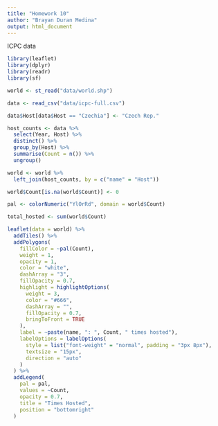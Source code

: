 ```yaml
---
title: "Homework 10"
author: "Brayan Duran Medina"
output: html_document
---
```


ICPC data

```r
library(leaflet)
library(dplyr)
library(readr)
library(sf)

world <- st_read("data/world.shp")

data <- read_csv("data/icpc-full.csv")

data$Host[data$Host == "Czechia"] <- "Czech Rep."

host_counts <- data %>%
  select(Year, Host) %>%
  distinct() %>%
  group_by(Host) %>%
  summarise(Count = n()) %>%
  ungroup()

world <- world %>%
  left_join(host_counts, by = c("name" = "Host"))

world$Count[is.na(world$Count)] <- 0

pal <- colorNumeric("YlOrRd", domain = world$Count)

total_hosted <- sum(world$Count)

leaflet(data = world) %>%
  addTiles() %>%
  addPolygons(
    fillColor = ~pal(Count),
    weight = 1,
    opacity = 1,
    color = "white",
    dashArray = "3",
    fillOpacity = 0.7,
    highlight = highlightOptions(
      weight = 3,
      color = "#666",
      dashArray = "",
      fillOpacity = 0.7,
      bringToFront = TRUE
    ),
    label = ~paste(name, ": ", Count, " times hosted"),
    labelOptions = labelOptions(
      style = list("font-weight" = "normal", padding = "3px 8px"),
      textsize = "15px",
      direction = "auto"
    )
  ) %>%
  addLegend(
    pal = pal,
    values = ~Count,
    opacity = 0.7,
    title = "Times Hosted",
    position = "bottomright"
  )
```